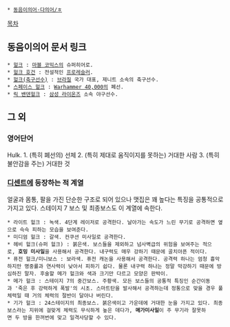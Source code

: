  * [[동음이의어·다의어/ㅎ]]

[[목차]]

== 동음이의어 문서 링크 ==
 * [[헐크]] : [[마블 코믹스]]의 슈퍼히어로.
 * [[헐크 호건]] : 전설적인 [[프로레슬러]].
 * [[헐크(축구선수)]] : [[브라질]] 국가 대표, 제니트 소속의 축구선수.
 * [[스페이스 헐크]] : [[Warhammer 40,000]]의 폐선.
 * [[릭 밴덴헐크]] : [[삼성 라이온즈]] 소속 야구선수.

== 그 외 ==
=== 영어단어 ===
Hulk.
1. (특히 폐선의) 선체
2. (특히 제대로 움직이지를 못하는) 거대한 사람
3. (특히 불안감을 주는) 거대한 것

=== [[디센트]]에 등장하는 적 계열 ===
얼굴과 몸통, 팔을 가진 단순한 구조로 되어 있으나 맷집은 꽤 높다는 특징을 공통적으로 가지고 있다.
스테이지 7 보스 및 최종보스도 이 계열에 속한다.

 * 라이트 헐크 : 녹색. 4단계 레이저로 공격한다. 날아가는 속도가 느린 무기로 공격하면 옆으로 슥슥 피하는 모습을 보여준다.
 * 미디엄 헐크 : 갈색. 컨쿠션 미사일로 공격한다.
 * 헤비 헐크(슈퍼 헐크) : 붉은색. 보스들을 제외하고 넘사벽급의 위험을 보여주는 적으로, '''호밍 미사일'''을 사용해서 공격한다. 내구력도 매우 강하기 때문에 골치아픈 적이다.
 * 퓨전 헐크/미니보스 : 보라색. 퓨전 캐논을 사용해서 공격한다. 공격력 하나는 엄청 흉악하지만 명중률과 연사력이 낮아서 피하기 쉽다. 물론 내구력 하나는 정말 막강하기 때문에 방심하진 말자. 후술할 메가 헐크와 색과 크기만 다르고 모양은 판박이.
 * 메가 헐크 : 스테이지 7의 중간보스. 주황색. 모든 보스들의 공통적 특징인 순간이동과 '죽은 후 강력하게 폭발'의 시초. 스마트탄을 발사해서 공격하는데 정통으로 맞을 경우 풀체력일 때 거의 체력의 절반이 달아나 버린다.
 * 기가 헐크 : 24스테이지의 최종보스. 붉은색이고 가운데에 거대한 눈을 가지고 있다. 최종보스라는 지위에 걸맞게 체력도 무식하게 높은 데다가, '''메가미사일'''이 주 무기라 잘못하면 두 방을 한꺼번에 맞고 일격사당할 수 있다.

